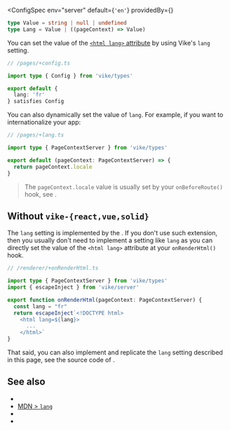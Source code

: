 
<ConfigSpec
  env="server"
  default={<code>'en'</code>}
  providedBy={<ProvidedBy />}
>
```ts ts-only hide-menu
type Value = string | null | undefined
type Lang = Value | ((pageContext) => Value)
```
</ConfigSpec>

You can set the value of the [`<html lang>` attribute](https://developer.mozilla.org/en-US/docs/Web/HTML/Global_attributes/lang#language_tag_syntax) by using Vike's `lang` setting.

```ts
// /pages/+config.ts

import type { Config } from 'vike/types'

export default {
  lang: 'fr'
} satisfies Config
```

You can also dynamically set the value of `lang`. For example, if you want to internationalize your app:

```ts
// /pages/+lang.ts

import type { PageContextServer } from 'vike/types'

export default (pageContext: PageContextServer) => {
  return pageContext.locale
}
```

> The `pageContext.locale` value is usually set by your `onBeforeRoute()` hook, see <Link href="/i18n" />.


## Without `vike-{react,vue,solid}`

The `lang` setting is implemented by the <UiFrameworkExtension />. If you don't use such extension, then you usually don't need to implement a setting like `lang` as you can directly set the value of the `<html lang>` attribute at your <Link href="/onRenderHtml">`onRenderHtml()` hook</Link>.

```ts
// /renderer/+onRenderHtml.ts

import type { PageContextServer } from 'vike/types'
import { escapeInject } from 'vike/server'

export function onRenderHtml(pageContext: PageContextServer) {
  const lang = "fr"
  return escapeInject`<!DOCTYPE html>
    <html lang=${lang}>
      ...
    </html>`
}
```

That said, you can also implement and replicate the `lang` setting described in this page, see the source code of <UiFrameworkExtension name noLink />.


## See also

- <Link href="/i18n" />
- [MDN > `lang`](https://developer.mozilla.org/en-US/docs/Web/HTML/Global_attributes/lang#language_tag_syntax)
- <Link href="/head-tags" />
- <Link href="/settings#html-shell" doNotInferSectionTitle />
